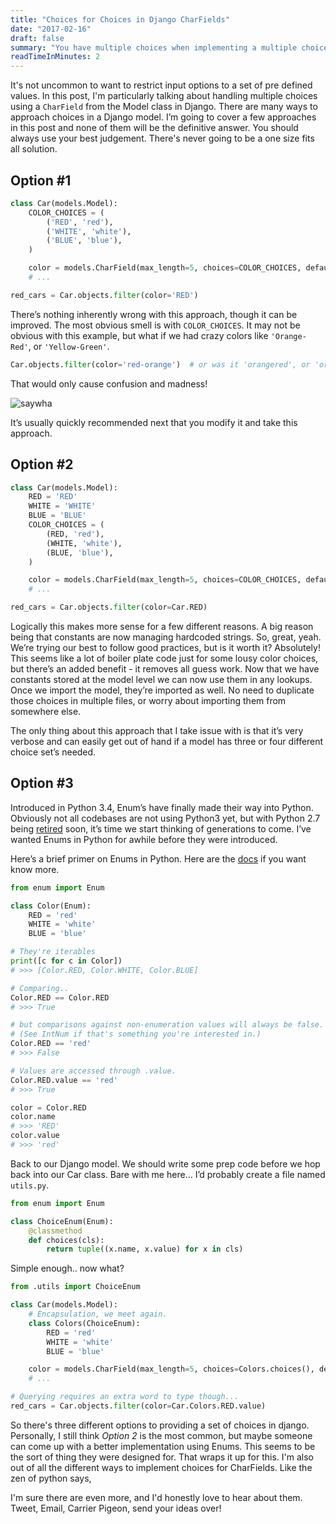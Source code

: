 ```yaml
---
title: "Choices for Choices in Django CharFields"
date: "2017-02-16"
draft: false
summary: "You have multiple choices when implementing a multiple choice field in Django."
readTimeInMinutes: 2
---
```


It's not uncommon to want to restrict input options to a set of pre defined values. In this post, I'm particularly talking about handling multiple choices using a `CharField` from the Model class in Django. There are many ways to approach choices in a Django model. I’m going to cover a few approaches in this post and none of them will be the definitive answer. You should always use your best judgement. There's never going to be a one size fits all solution.

## Option #1

```python
class Car(models.Model):
    COLOR_CHOICES = (
        ('RED', 'red'),
        ('WHITE', 'white'),
        ('BLUE', 'blue'),
    )

    color = models.CharField(max_length=5, choices=COLOR_CHOICES, default='RED')
    # ...

red_cars = Car.objects.filter(color='RED')
```

There’s nothing inherently wrong with this approach, though it can be improved. The most obvious smell is with `COLOR_CHOICES`. It may not be obvious with this example, but what if we had crazy colors like `'Orange-Red'`, or `'Yellow-Green'`.

```python
Car.objects.filter(color='red-orange')  # or was it 'orangered', or 'orange-red'
```

That would only cause confusion and madness!

![saywha](confusedron.gif)

It’s usually quickly recommended next that you modify it and take this approach.

## Option #2

```python
class Car(models.Model):
    RED = 'RED'
    WHITE = 'WHITE'
    BLUE = 'BLUE'
    COLOR_CHOICES = (
        (RED, 'red'),
        (WHITE, 'white'),
        (BLUE, 'blue'),
    )

    color = models.CharField(max_length=5, choices=COLOR_CHOICES, default=RED)
    # ...

red_cars = Car.objects.filter(color=Car.RED)
```

Logically this makes more sense for a few different reasons. A big reason being that constants are now managing hardcoded strings. So, great, yeah. We’re trying our best to follow good practices, but is it worth it? Absolutely! This seems like a lot of boiler plate code just for some lousy color choices, but there’s an added benefit - it removes all guess work. Now that we have constants stored at the model level we can now use them in any lookups. Once we import the model, they’re imported as well. No need to duplicate those choices in multiple files, or worry about importing them from somewhere else.

The only thing about this approach that I take issue with is that it’s very verbose and can easily get out of hand if a model has three or four different choice set’s needed.

## Option #3

Introduced in Python 3.4, Enum’s have finally made their way into Python. Obviously not all codebases are not using Python3 yet, but with Python 2.7 being [retired](https://pythonclock.org/) soon, it’s time we start thinking of generations to come. I’ve wanted Enums in Python for awhile before they were introduced.

Here’s a brief primer on Enums in Python. Here are the [docs](https://docs.python.org/3/library/enum.html) if you want know more.

```python
from enum import Enum

class Color(Enum):
    RED = 'red'
    WHITE = 'white'
    BLUE = 'blue'

# They're iterables
print([c for c in Color])
# >>> [Color.RED, Color.WHITE, Color.BLUE]

# Comparing..
Color.RED == Color.RED
# >>> True

# but comparisons against non-enumeration values will always be false.
# (See IntNum if that's something you're interested in.)
Color.RED == 'red'
# >>> False

# Values are accessed through .value.
Color.RED.value == 'red'
# >>> True

color = Color.RED
color.name
# >>> 'RED'
color.value
# >>> 'red'
```

Back to our Django model. We should write some prep code before we hop back into our Car class. Bare with me here... I’d probably create a file named `utils.py`.

```python
from enum import Enum

class ChoiceEnum(Enum):
    @classmethod
    def choices(cls):
        return tuple((x.name, x.value) for x in cls)
```

Simple enough.. now what?

```python
from .utils import ChoiceEnum

class Car(models.Model):
    # Encapsulation, we meet again.
    class Colors(ChoiceEnum):
        RED = 'red'
        WHITE = 'white'
        BLUE = 'blue'

    color = models.CharField(max_length=5, choices=Colors.choices(), default=Colors.RED)
    # ...

# Querying requires an extra word to type though...
red_cars = Car.objects.filter(color=Car.Colors.RED.value)
```

So there's three different options to providing a set of choices in django. Personally, I still think _Option 2_ is the most common, but maybe someone can come up with a better implementation using Enums. This seems to be the sort of thing they were designed for. That wraps it up for this. I'm also out of all the different ways to implement choices for CharFields. Like the zen of python says,

I'm sure there are even more, and I'd honestly love to hear about them. Tweet, Email, Carrier Pigeon, send your ideas over!
